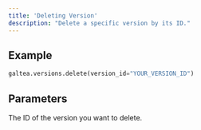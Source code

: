 ```yaml
---
title: 'Deleting Version'
description: "Delete a specific version by its ID."
---
```


## Example
```python
galtea.versions.delete(version_id="YOUR_VERSION_ID")
```

## Parameters
<ResponseField name="version_id" type="string" required>
  The ID of the version you want to delete.
</ResponseField>
